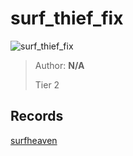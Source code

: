 
# surf_thief_fix

![surf_thief_fix](https://raw.githubusercontent.com/Sayt123/SurfMapPics/Maps-and-bonuses/csgo/surf_thief_fix.jpg)

> Author: **N/A**
>
> Tier 2

## Records

[surfheaven](https://surfheaven.eu/map/surf_thief_fix)
